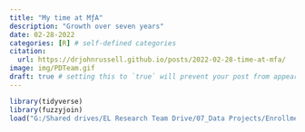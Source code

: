 ```yaml
---
title: "My time at MƒA"
description: "Growth over seven years"
date: 02-28-2022
categories: [R] # self-defined categories
citation: 
  url: https://drjohnrussell.github.io/posts/2022-02-28-time-at-mfa/ 
image: img/PDTeam.gif
draft: true # setting this to `true` will prevent your post from appearing on your listing page until you're ready!
---
```


```r
library(tidyverse)
library(fuzzyjoin)
load("G:/Shared drives/EL Research Team Drive/07_Data Projects/Enrollment Data/SY2023-24/NCES Data/2024NCESMasterfiles.RData")

```